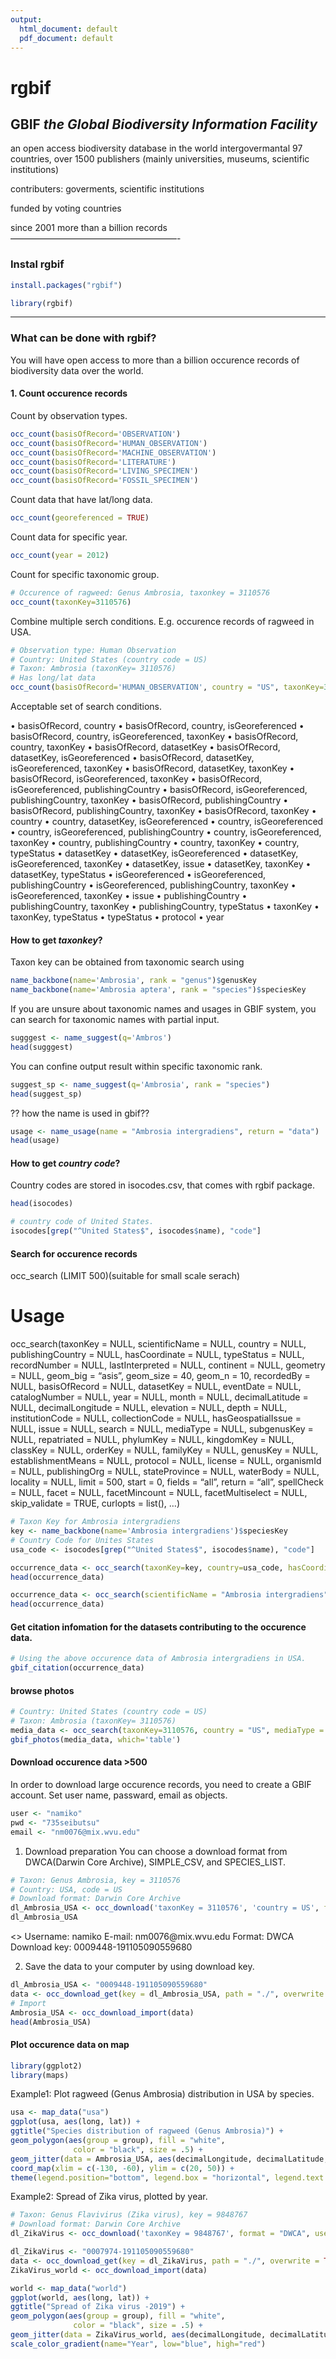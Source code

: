 ```yaml
---
output:
  html_document: default
  pdf_document: default
---
```

# rgbif
## GBIF *the Global Biodiversity Information Facility*

an open access biodiversity database in the world
intergovermantal
97 countries, over 1500 publishers (mainly universities, museums, scientific institutions)

contributers: goverments, scientific institutions

funded by voting countries

since 2001
more than a billion records
----------------------------------------------------------

### Instal rgbif
```r
install.packages("rgbif")
```
```r
library(rgbif)
```

--------------------------------------------------------------------
### What can be done with rgbif?
You will have open access to more than a billion occurence records of biodiversity data over the world.

#### 1. Count occurence records
Count by observation types.
```r
occ_count(basisOfRecord='OBSERVATION')
occ_count(basisOfRecord='HUMAN_OBSERVATION')
occ_count(basisOfRecord='MACHINE_OBSERVATION')
occ_count(basisOfRecord='LITERATURE')
occ_count(basisOfRecord='LIVING_SPECIMEN')
occ_count(basisOfRecord='FOSSIL_SPECIMEN')
```
Count data that have lat/long data.
```r
occ_count(georeferenced = TRUE)
```
Count data for specific year.
```r
occ_count(year = 2012)
```
Count for specific taxonomic group.
```r
# Occurence of ragweed: Genus Ambrosia, taxonkey = 3110576
occ_count(taxonKey=3110576)
```

Combine multiple serch conditions.
E.g. occurence records of ragweed in USA.
```r
# Observation type: Human Observation
# Country: United States (country code = US)
# Taxon: Ambrosia (taxonKey= 3110576)
# Has long/lat data
occ_count(basisOfRecord='HUMAN_OBSERVATION', country = "US", taxonKey=3110588, georeferenced = TRUE)
```
Acceptable set of search conditions.

• basisOfRecord, country
• basisOfRecord, country, isGeoreferenced
• basisOfRecord, country, isGeoreferenced, taxonKey
• basisOfRecord, country, taxonKey
• basisOfRecord, datasetKey
• basisOfRecord, datasetKey, isGeoreferenced
• basisOfRecord, datasetKey, isGeoreferenced, taxonKey
• basisOfRecord, datasetKey, taxonKey
• basisOfRecord, isGeoreferenced, taxonKey
• basisOfRecord, isGeoreferenced, publishingCountry
• basisOfRecord, isGeoreferenced, publishingCountry, taxonKey
• basisOfRecord, publishingCountry
• basisOfRecord, publishingCountry, taxonKey
• basisOfRecord, taxonKey
• country
• country, datasetKey, isGeoreferenced
• country, isGeoreferenced
• country, isGeoreferenced, publishingCountry
• country, isGeoreferenced, taxonKey
• country, publishingCountry
• country, taxonKey
• country, typeStatus
• datasetKey
• datasetKey, isGeoreferenced
• datasetKey, isGeoreferenced, taxonKey
• datasetKey, issue
• datasetKey, taxonKey
• datasetKey, typeStatus
• isGeoreferenced
• isGeoreferenced, publishingCountry
• isGeoreferenced, publishingCountry, taxonKey
• isGeoreferenced, taxonKey
• issue
• publishingCountry
• publishingCountry, taxonKey
• publishingCountry, typeStatus
• taxonKey
• taxonKey, typeStatus
• typeStatus
• protocol
• year


#### How to get *taxonkey*?
Taxon key can be obtained from taxonomic search using
```r
name_backbone(name='Ambrosia', rank = "genus")$genusKey
name_backbone(name='Ambrosia aptera', rank = "species")$speciesKey
```

If you are unsure about taxonomic names and usages in GBIF system, you can search for taxonomic names with partial input. 
```r
sugggest <- name_suggest(q='Ambros')
head(sugggest)
```
You can confine output result within specific taxonomic rank.
```r
suggest_sp <- name_suggest(q='Ambrosia', rank = "species")
head(suggest_sp)
```

?? how the name is used in gbif??
```r
usage <- name_usage(name = "Ambrosia intergradiens", return = "data")
head(usage)
```


#### How to get *country code*?
Country codes are stored in isocodes.csv, that comes with rgbif package.
```r
head(isocodes)
```
```r
# country code of United States.
isocodes[grep("^United States$", isocodes$name), "code"]
```



#### Search for occurence records
occ_search (LIMIT 500)(suitable for small scale serach)

# Usage
occ_search(taxonKey = NULL, scientificName = NULL, country = NULL, publishingCountry = NULL, hasCoordinate = NULL, typeStatus = NULL, recordNumber = NULL, lastInterpreted = NULL, continent = NULL, geometry = NULL, geom_big = "asis", geom_size = 40, geom_n = 10, recordedBy = NULL, basisOfRecord = NULL, datasetKey = NULL, eventDate = NULL, catalogNumber = NULL, year = NULL, month = NULL, decimalLatitude = NULL, decimalLongitude = NULL, elevation = NULL, depth = NULL, institutionCode = NULL, collectionCode = NULL, hasGeospatialIssue = NULL, issue = NULL, search = NULL, mediaType = NULL, subgenusKey = NULL, repatriated = NULL, phylumKey = NULL, kingdomKey = NULL, classKey = NULL, orderKey = NULL, familyKey = NULL, genusKey = NULL, establishmentMeans = NULL, protocol = NULL, license = NULL, organismId = NULL, publishingOrg = NULL, stateProvince = NULL, waterBody = NULL, locality = NULL, limit = 500, start = 0, fields = "all", return = "all", spellCheck = NULL, facet = NULL, facetMincount = NULL, facetMultiselect = NULL, skip_validate = TRUE, curlopts = list(), ...)


```r
# Taxon Key for Ambrosia intergradiens
key <- name_backbone(name='Ambrosia intergradiens')$speciesKey
# Country Code for Unites States
usa_code <- isocodes[grep("^United States$", isocodes$name), "code"]

occurrence_data <- occ_search(taxonKey=key, country=usa_code, hasCoordinate = TRUE, return='data')
head(occurrence_data)
```


```r
occurrence_data <- occ_search(scientificName = "Ambrosia intergradiens", country=usa_code, hasCoordinate = TRUE, return='data')
head(occurrence_data)
```


#### Get citation infomation for the datasets contributing to the occurence data.
```r
# Using the above occurence data of Ambrosia intergradiens in USA.
gbif_citation(occurrence_data)
```


#### browse photos
```r
# Country: United States (country code = US)
# Taxon: Ambrosia (taxonKey= 3110576)
media_data <- occ_search(taxonKey=3110576, country = "US", mediaType = 'StillImage', return = "media")
gbif_photos(media_data, which='table')
```



#### Download occurence data >500
In order to download large occurence records, you need to create a GBIF account.
Set user name, passward, email as objects.
```r
user <- "namiko"
pwd <- "735seibutsu"
email <- "nm0076@mix.wvu.edu"
```

1. Download preparation
You can choose a download format from DWCA(Darwin Core Archive), SIMPLE_CSV, and SPECIES_LIST.
```r
# Taxon: Genus Ambrosia, key = 3110576
# Country: USA, code = US
# Download format: Darwin Core Archive
dl_Ambrosia_USA <- occ_download('taxonKey = 3110576', 'country = US', format = "DWCA", user = user, pwd = pwd, email = email)
dl_Ambrosia_USA
```
<<gbif download>>
  Username: namiko
  E-mail: nm0076@mix.wvu.edu
  Format: DWCA
  Download key: 0009448-191105090559680

2. Save the data to your computer by using download key.
```r
dl_Ambrosia_USA <- "0009448-191105090559680"
data <- occ_download_get(key = dl_Ambrosia_USA, path = "./", overwrite = TRUE,  curlopts = list(verbose=TRUE))
# Import
Ambrosia_USA <- occ_download_import(data)
head(Ambrosia_USA)
```



#### Plot occurence data on map
```r
library(ggplot2)
library(maps)
```

Example1:
Plot ragweed (Genus Ambrosia) distribution in USA by species. 
```r
usa <- map_data("usa")
ggplot(usa, aes(long, lat)) +
ggtitle("Species distribution of ragweed (Genus Ambrosia)") +
geom_polygon(aes(group = group), fill = "white", 
              color = "black", size = .5) +
geom_jitter(data = Ambrosia_USA, aes(decimalLongitude, decimalLatitude, color = specificEpithet), alpha=1, size = 1, show.legend = TRUE) +
coord_map(xlim = c(-130, -60), ylim = c(20, 50)) +
theme(legend.position="bottom", legend.box = "horizontal", legend.text  = element_text(size = 7), legend.key.size = unit(0.1, "lines"))
```

Example2:
Spread of Zika virus, plotted by year. 
```r
# Taxon: Genus Flavivirus (Zika virus), key = 9848767
# Download format: Darwin Core Archive
dl_ZikaVirus <- occ_download('taxonKey = 9848767', format = "DWCA", user = user, pwd = pwd, email = email)
```
```r
dl_ZikaVirus <- "0007974-191105090559680"
data <- occ_download_get(key = dl_ZikaVirus, path = "./", overwrite = TRUE,  curlopts = list(verbose=TRUE))
ZikaVirus_world <- occ_download_import(data)
```
```r
world <- map_data("world")
ggplot(world, aes(long, lat)) +
ggtitle("Spread of Zika virus -2019") +
geom_polygon(aes(group = group), fill = "white", 
              color = "black", size = .5) +
geom_jitter(data = ZikaVirus_world, aes(decimalLongitude, decimalLatitude, color = year), alpha=1, size = 3, show.legend = TRUE) +
scale_color_gradient(name="Year", low="blue", high="red")
```